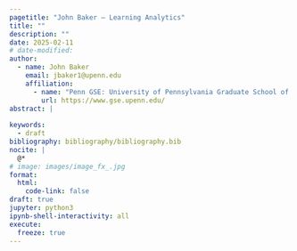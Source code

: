 ```yaml
---
pagetitle: "John Baker – Learning Analytics"
title: ""
description: ""
date: 2025-02-11
# date-modified: 
author: 
  - name: John Baker
    email: jbaker1@upenn.edu
    affiliation:
      - name: "Penn GSE: University of Pennsylvania Graduate School of Education"
        url: https://www.gse.upenn.edu/
abstract: |
  
keywords:
  - draft
bibliography: bibliography/bibliography.bib
nocite: |
  @*
# image: images/image_fx_.jpg
format:
  html:
    code-link: false
draft: true
jupyter: python3
ipynb-shell-interactivity: all
execute: 
  freeze: true
---
```


